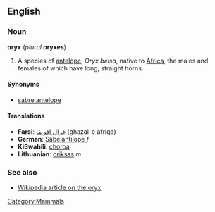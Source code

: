 ==English==
[[Category:Mammals]]

===Noun===
'''oryx''' (''plural'' '''oryxes''')

#A species of [[antelope]], ''Oryx beisa'', native to [[Africa]], the males and females of which have long, straight horns.

====Synonyms====
*[[sabre antelope]]

====Translations====
*'''Farsi''': [[غزال افریقا]] (ghazal-e afriqa)
*'''German''': [[Säbelantilope]] ''f''
*'''KiSwahili''': [[choroa]]
*'''Lithuanian''': [[oriksas]] ''m''

===See also===
*[[w:oryx|Wikipedia article on the oryx]]